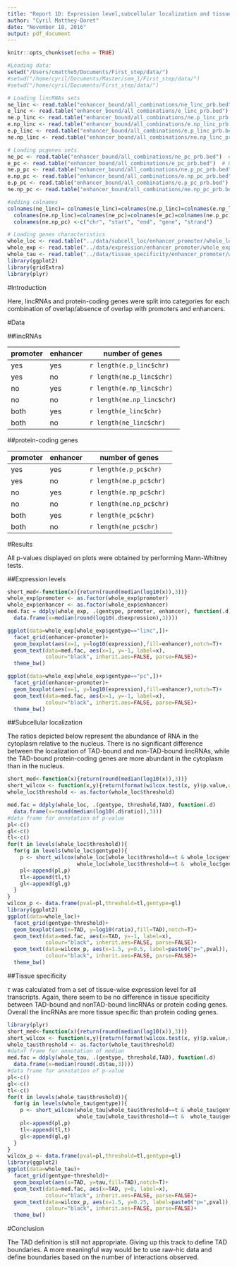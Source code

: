 ```yaml
---
title: "Report 1D: Expression level,subcellular localization and tissue-specificity of lincRNAs and pcgenes categorized by overlaps with promoters and enhancers."
author: "Cyril Matthey-Doret"
date: "November 18, 2016"
output: pdf_document
---
```


```r
knitr::opts_chunk$set(echo = TRUE)

#Loading data:
setwd("/Users/cmatthe5/Documents/First_step/data/")
#setwd("/home/cyril/Documents/Master/sem_1/First_step/data/")
#setwd("/home/cyril/Documents/First_step/data/")

# Loading lincRNAs sets
ne_linc <- read.table("enhancer_bound/all_combinations/ne_linc_prb.bed")  # Overlap no enhancer marks, does not take promoters into account
e_linc <- read.table("enhancer_bound/all_combinations/e_linc_prb.bed")  # Overlap enhancer marks, does not take promoters into account
ne.p_linc <- read.table("enhancer_bound/all_combinations/ne.p_linc_prb.bed")  # Overlap promoter marks, but no enhancer marks
e.np_linc <- read.table("enhancer_bound/all_combinations/e.np_linc_prb.bed")  # Overlap enhancer marks, but no promoter marks
e.p_linc <- read.table("enhancer_bound/all_combinations/e.p_linc_prb.bed")  # Overlap promoter marks, and enhancer marks
ne.np_linc <- read.table("enhancer_bound/all_combinations/ne.np_linc_prb.bed")  # Overlap neither promoter marks, nor enhancer marks

# Loading pcgenes sets
ne_pc <- read.table("enhancer_bound/all_combinations/ne_pc_prb.bed")  # Overlap no enhancer marks, does not take promoters into account
e_pc <- read.table("enhancer_bound/all_combinations/e_pc_prb.bed")  # Overlap enhancer marks, does not take promoters into account
ne.p_pc <- read.table("enhancer_bound/all_combinations/ne.p_pc_prb.bed")  # Overlap promoter marks, but no enhancer marks
e.np_pc <- read.table("enhancer_bound/all_combinations/e.np_pc_prb.bed")  # Overlap enhancer marks, but no promoter marks
e.p_pc <- read.table("enhancer_bound/all_combinations/e.p_pc_prb.bed")  # Overlap promoter marks, and enhancer marks
ne.np_pc <- read.table("enhancer_bound/all_combinations/ne.np_pc_prb.bed")  # Overlap neither promoter marks, nor enhancer marks

#adding colnames
colnames(ne_linc)= colnames(e_linc)=colnames(ne.p_linc)=colnames(e.np_linc)=colnames(e.p_linc)=
  colnames(ne.np_linc)=colnames(ne_pc)=colnames(e_pc)=colnames(ne.p_pc)=colnames(e.np_pc)=colnames(e.p_pc)=
  colnames(ne.np_pc) <-c("chr", "start", "end", "gene", "strand")

# Loading genes characteristics
whole_loc <- read.table("../data/subcell_loc/enhancer_promoter/whole_loc.txt", header=T)
whole_exp <- read.table("../data/expression/enhancer_promoter/whole_exp.txt", header=T)
whole_tau <- read.table("../data/tissue_specificity/enhancer_promoter/whole_tau.txt", header=T)
library(ggplot2)
library(gridExtra)
library(plyr)
```


#Introduction

Here, lincRNAs and protein-coding genes were split into categories for each combination of overlap/absence of overlap with promoters and enhancers.

#Data

##lincRNAs

promoter|enhancer|number of genes
------------|-------|-------------
yes|yes|`r length(e.p_linc$chr)`
yes|no|`r length(ne.p_linc$chr)`
no|yes|`r length(e.np_linc$chr)`
no|no|`r length(ne.np_linc$chr)`
both|yes|`r length(e_linc$chr)`
both|no|`r length(ne_linc$chr)`

##protein-coding genes

promoter|enhancer|number of genes
------------|-------|-------------
yes|yes|`r length(e.p_pc$chr)`
yes|no|`r length(ne.p_pc$chr)`
no|yes|`r length(e.np_pc$chr)`
no|no|`r length(ne.np_pc$chr)`
both|yes|`r length(e_pc$chr)`
both|no|`r length(ne_pc$chr)`



#Results

All p-values displayed on plots were obtained by performing Mann-Whitney tests.

##Expression levels




```r
short_med<-function(x){return(round(median(log10(x)),3))}
whole_exp$promoter <- as.factor(whole_exp$promoter)
whole_exp$enhancer <- as.factor(whole_exp$enhancer)
med.fac = ddply(whole_exp, .(gentype, promoter, enhancer), function(.d)
  data.frame(x=median(round(log10(.d$expression),3))))

ggplot(data=whole_exp[whole_exp$gentype=="linc",])+
  facet_grid(enhancer~promoter)+
  geom_boxplot(aes(x=1, y=log10(expression),fill=enhancer),notch=T)+
  geom_text(data=med.fac, aes(x=1, y=-1, label=x), 
            colour="black", inherit.aes=FALSE, parse=FALSE)+
  theme_bw()

ggplot(data=whole_exp[whole_exp$gentype=="pc",])+
  facet_grid(enhancer~promoter)+
  geom_boxplot(aes(x=1, y=log10(expression),fill=enhancer),notch=T)+
  geom_text(data=med.fac, aes(x=1, y=-1, label=x), 
            colour="black", inherit.aes=FALSE, parse=FALSE)+
  theme_bw()
```

##Subcellular localization

The ratios depicted below represent the abundance of RNA in the cytoplasm relative to the nucleus. There is no significant difference between the localization of TAD-bound and non-TAD-bound lincRNAs, while the TAD-bound protein-coding genes are more abundant in the cytoplasm than in the nucleus.


```r

short_med<-function(x){return(round(median(log10(x)),3))}
short_wilcox <- function(x,y){return(format(wilcox.test(x, y)$p.value,digits=3))}
whole_loc$threshold <- as.factor(whole_loc$threshold)

med.fac = ddply(whole_loc, .(gentype, threshold,TAD), function(.d)
  data.frame(x=round(median(log10(.d$ratio)),3)))
#data frame for annotation of p-value
pl<-c()
gl<-c()
tl<-c()
for(t in levels(whole_loc$threshold)){
  for(g in levels(whole_loc$gentype)){
    p <- short_wilcox(whole_loc[whole_loc$threshold==t & whole_loc$gentype==g &  whole_loc$TAD=="Tb","ratio"],
                      whole_loc[whole_loc$threshold==t &  whole_loc$gentype==g & whole_loc$TAD=="nTb","ratio"])
    pl<-append(pl,p)
    tl<-append(tl,t)
    gl<-append(gl,g)
  }
}
wilcox_p <- data.frame(pval=pl,threshold=tl,gentype=gl)
library(ggplot2)
ggplot(data=whole_loc)+
  facet_grid(gentype~threshold)+
  geom_boxplot(aes(x=TAD, y=log10(ratio),fill=TAD),notch=T)+
  geom_text(data=med.fac, aes(x=TAD, y=-1, label=x), 
            colour="black", inherit.aes=FALSE, parse=FALSE)+
  geom_text(data=wilcox_p, aes(x=1.5, y=0.5, label=paste0("p=",pval)), 
            colour="black", inherit.aes=FALSE, parse=FALSE)+
  theme_bw()

```

##Tissue specificity

$\tau$ was calculated from a set of tissue-wise expression level for all transcripts. Again, there seem to be no difference in tissue specificity between TAD-bound and nonTAD-bound lincRNAs or protein coding genes. Overall the lincRNAs are more tissue specific than protein coding genes.

```r

library(plyr)
short_med<-function(x){return(round(median(log10(x)),3))}
short_wilcox <- function(x,y){return(format(wilcox.test(x, y)$p.value,digits=3))}
whole_tau$threshold <- as.factor(whole_tau$threshold)
#dataf frame for annotation of median
med.fac = ddply(whole_tau, .(gentype, threshold,TAD), function(.d)
  data.frame(x=median(round(.d$tau,3))))
#data frame for annotation of p-value
pl<-c()
gl<-c()
tl<-c()
for(t in levels(whole_tau$threshold)){
  for(g in levels(whole_tau$gentype)){
    p <- short_wilcox(whole_tau[whole_tau$threshold==t & whole_tau$gentype==g &  whole_tau$TAD=="Tb","tau"],
                      whole_tau[whole_tau$threshold==t &  whole_tau$gentype==g & whole_tau$TAD=="nTb","tau"])
    pl<-append(pl,p)
    tl<-append(tl,t)
    gl<-append(gl,g)
  }
}
wilcox_p <- data.frame(pval=pl,threshold=tl,gentype=gl)
library(ggplot2)
ggplot(data=whole_tau)+
  facet_grid(gentype~threshold)+
  geom_boxplot(aes(x=TAD, y=tau,fill=TAD),notch=T)+
  geom_text(data=med.fac, aes(x=TAD, y=0, label=x), 
            colour="black", inherit.aes=FALSE, parse=FALSE)+
  geom_text(data=wilcox_p, aes(x=1.5, y=0.25, label=paste0("p=",pval)), 
            colour="black", inherit.aes=FALSE, parse=FALSE)+
  theme_bw()
```

#Conclusion

The TAD definition is still not appropriate. Giving up this track to define TAD boundaries. A more meaningful way would be to use raw-hic data and define boundaries based on the number of interactions observed.